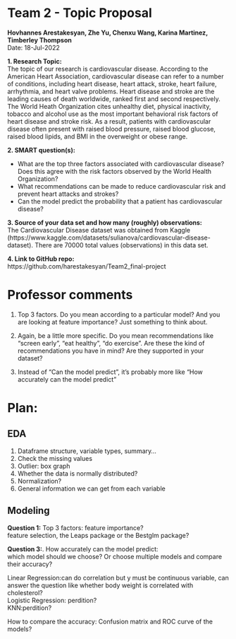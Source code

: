 # Team 2 - Topic Proposal
**Hovhannes Arestakesyan, Zhe Yu, Chenxu Wang, Karina Martinez, Timberley Thompson**  
Date: 18-Jul-2022

**1. Research Topic:**  
The topic of our research is cardiovascular disease. According to the American Heart Association, cardiovascular disease can refer to a number of conditions, including heart disease, heart attack, stroke, heart failure, arrhythmia, and heart valve problems. Heart disease and stroke are the leading causes of death worldwide, ranked first and second respectively. The World Heath Organization cites unhealthy diet, physical inactivity, tobacco and alcohol use as the most important behavioral risk factors of heart disease and stroke risk. As a result, patients with cardiovascular disease often present with raised blood pressure, raised blood glucose, raised blood lipids, and BMI in the overweight or obese range.

**2. SMART question(s):**  

* What are the top three factors associated with cardiovascular disease? Does this agree with the risk factors observed by the World Health Organization?  
* What recommendations can be made to reduce cardiovascular risk and prevent heart attacks and strokes?  
* Can the model predict the probability that a patient has cardiovascular disease?  

**3. Source of your data set and how many (roughly) observations:**  
The Cardiovascular Disease dataset was obtained from Kaggle   (https://www.kaggle.com/datasets/sulianova/cardiovascular-disease-dataset). There are 70000 total values (observations) in this data set.  

**4. Link to GitHub repo:**  
https://github.com/harestakesyan/Team2_final-project  


# **Professor comments**   
1. Top 3 factors. Do you mean according to a particular model? And you are looking at feature importance? Just something to think about.

2. Again, be a little more specific. Do you mean recommendations like "screen early", "eat healthy", "do exercise". Are these the kind of recommendations you have in mind? Are they supported in your dataset?

3. Instead of "Can the model predict", it's probably more like "How accurately can the model predict"


# **Plan:**  
## EDA  
1. Dataframe structure, variable types, summary...
2. Check the missing values
3. Outlier: box graph
4. Whether the data is normally distributed?
5. Normalization?
6. General information we can get from each variable

## Modeling  
**Question 1:** Top 3 factors: feature importance?  
feature selection, the Leaps package or the Bestglm package?  
  
**Question 3:**. How accurately can the model predict:  
which model should we choose? Or choose multiple models and compare their accuracy?  
  
Linear Regression:can do correlation but y must be continuous variable, can answer the question like whether body weight is correlated with cholesterol?    
Logistic Regression: perdition?   
KNN:perdition?  
  
How to compare the accuracy: Confusion matrix and ROC curve of the models?
  
